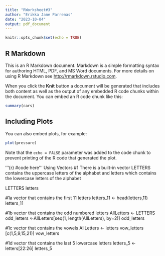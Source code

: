 ```yaml
---
title: "RWorksheet#3"
author: "Erikka Jane Parrenas"
date: "2023-10-04"
output: pdf_document
---
```


```r
knitr::opts_chunk$set(echo = TRUE)
```

## R Markdown

This is an R Markdown document. Markdown is a simple formatting syntax for authoring HTML, PDF, and MS Word documents. For more details on using R Markdown see <http://rmarkdown.rstudio.com>.

When you click the **Knit** button a document will be generated that includes both content as well as the output of any embedded R code chunks within the document. You can embed an R code chunk like this:

```r
summary(cars)
```

## Including Plots

You can also embed plots, for example:

```r
plot(pressure)
```

Note that the `echo = FALSE` parameter was added to the code chunk to prevent printing of the R code that generated the plot.

'''{r}
#code here
'''
Using Vectors
#1 There is a built-in vector LETTERS contains the uppercase letters of the alphabet and letters which contains the lowercase letters of the alphabet

  LETTERS
  letters
  
#1a vector that contains the first 11 letters
  letters_11 <- head(letters,11)
  letters_11
  
#1b vector that contains the odd numbered letters
  AllLetters <- LETTERS
  odd_letters <-AllLetters[seq(1, length(AllLetters), by=2)]
  odd_letters

#1c vector that contains the vowels
  AllLetters <- letters
  vow_letters [c(1,5,9,15,21)]
  vow_letters

#1d vector that contains the last 5 lowercase letters
  letters_5 <- letters[22:26]
  letters_5
  
  

  
  


